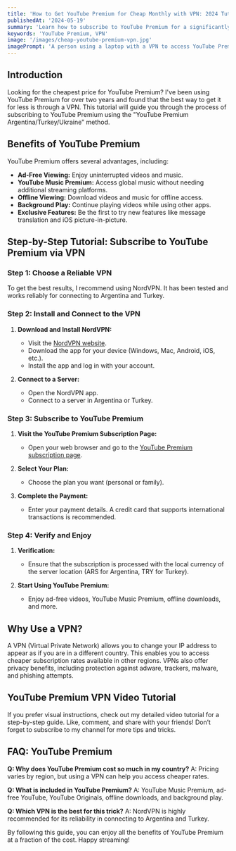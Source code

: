 ```yaml
---
title: 'How to Get YouTube Premium for Cheap Monthly with VPN: 2024 Tutorial'
publishedAt: '2024-05-19'
summary: 'Learn how to subscribe to YouTube Premium for a significantly lower cost using a VPN. This tutorial includes a step-by-step guide and VPN recommendations.'
keywords: 'YouTube Premium, VPN'
image: '/images/cheap-youtube-premium-vpn.jpg'
imagePrompt: 'A person using a laptop with a VPN to access YouTube Premium at a low cost, displaying various currency symbols and global connectivity.'
---
```


## Introduction

Looking for the cheapest price for YouTube Premium? I've been using YouTube Premium for over two years and found that the best way to get it for less is through a VPN. This tutorial will guide you through the process of subscribing to YouTube Premium using the "YouTube Premium Argentina/Turkey/Ukraine" method.

## Benefits of YouTube Premium

YouTube Premium offers several advantages, including:

- **Ad-Free Viewing:** Enjoy uninterrupted videos and music.
- **YouTube Music Premium:** Access global music without needing additional streaming platforms.
- **Offline Viewing:** Download videos and music for offline access.
- **Background Play:** Continue playing videos while using other apps.
- **Exclusive Features:** Be the first to try new features like message translation and iOS picture-in-picture.

## Step-by-Step Tutorial: Subscribe to YouTube Premium via VPN

### Step 1: Choose a Reliable VPN

To get the best results, I recommend using NordVPN. It has been tested and works reliably for connecting to Argentina and Turkey.

### Step 2: Install and Connect to the VPN

1. **Download and Install NordVPN:**

   - Visit the [NordVPN website](https://nordvpn.com).
   - Download the app for your device (Windows, Mac, Android, iOS, etc.).
   - Install the app and log in with your account.

2. **Connect to a Server:**
   - Open the NordVPN app.
   - Connect to a server in Argentina or Turkey.

### Step 3: Subscribe to YouTube Premium

1. **Visit the YouTube Premium Subscription Page:**

   - Open your web browser and go to the [YouTube Premium subscription page](https://www.youtube.com/premium).

2. **Select Your Plan:**

   - Choose the plan you want (personal or family).

3. **Complete the Payment:**
   - Enter your payment details. A credit card that supports international transactions is recommended.

### Step 4: Verify and Enjoy

1. **Verification:**

   - Ensure that the subscription is processed with the local currency of the server location (ARS for Argentina, TRY for Turkey).

2. **Start Using YouTube Premium:**
   - Enjoy ad-free videos, YouTube Music Premium, offline downloads, and more.

## Why Use a VPN?

A VPN (Virtual Private Network) allows you to change your IP address to appear as if you are in a different country. This enables you to access cheaper subscription rates available in other regions. VPNs also offer privacy benefits, including protection against adware, trackers, malware, and phishing attempts.

## YouTube Premium VPN Video Tutorial

If you prefer visual instructions, check out my detailed video tutorial for a step-by-step guide. Like, comment, and share with your friends! Don’t forget to subscribe to my channel for more tips and tricks.

## FAQ: YouTube Premium

**Q: Why does YouTube Premium cost so much in my country?**
A: Pricing varies by region, but using a VPN can help you access cheaper rates.

**Q: What is included in YouTube Premium?**
A: YouTube Music Premium, ad-free YouTube, YouTube Originals, offline downloads, and background play.

**Q: Which VPN is the best for this trick?**
A: NordVPN is highly recommended for its reliability in connecting to Argentina and Turkey.

By following this guide, you can enjoy all the benefits of YouTube Premium at a fraction of the cost. Happy streaming!
